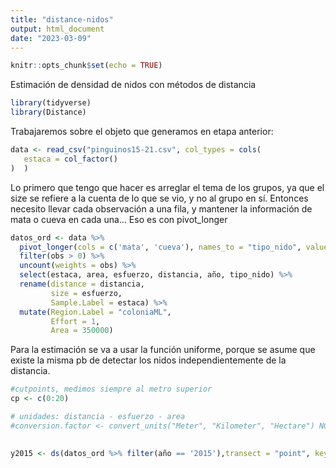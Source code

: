 ```yaml
---
title: "distance-nidos"
output: html_document
date: "2023-03-09"
---
```


```r
knitr::opts_chunk$set(echo = TRUE)
```

Estimación de densidad de nidos con métodos de distancia

```r
library(tidyverse)
library(Distance)
```

Trabajaremos sobre el objeto que generamos en etapa anterior:
```r
data <- read_csv("pinguinos15-21.csv", col_types = cols(
   estaca = col_factor()
)  )
```
Lo primero que tengo que hacer es arreglar el tema de los grupos, ya que el size se refiere a la cuenta de lo que se vio, y no al grupo en sí. Entonces necesito llevar cada observación a una fila, y mantener la información de mata o cueva en cada una...
Eso es con pivot_longer

```r
datos_ord <- data %>% 
  pivot_longer(cols = c('mata', 'cueva'), names_to = "tipo_nido", values_to = "obs") %>% 
  filter(obs > 0) %>% 
  uncount(weights = obs) %>% 
  select(estaca, area, esfuerzo, distancia, año, tipo_nido) %>% 
  rename(distance = distancia,
         size = esfuerzo,
         Sample.Label = estaca) %>% 
  mutate(Region.Label = "coloniaML",
         Effort = 1,
         Area = 350000)

```


Para la estimación se va a usar la función uniforme, porque se asume que existe la misma pb de detectar los nidos independientemente de la distancia.
```r
#cutpoints, medimos siempre al metro superior
cp <- c(0:20)

# unidades: distancia - esfuerzo - area
#conversion.factor <- convert_units("Meter", "Kilometer", "Hectare") NO ANDA
  

y2015 <- ds(datos_ord %>% filter(año == '2015'),transect = "point", key = "unif", cutpoints = cp)


```

